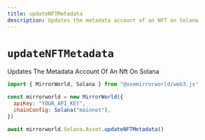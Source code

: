 ```yaml
---
title: updateNFTMetadata
description: Updates the metadata account of an NFT on Solana
---
```


# `updateNFTMetadata`

Updates The Metadata Account Of An Nft On Solana

```js
import { MirrorWorld, Solana } from "@usemirrorworld/web3.js"

const mirrorworld = new MirrorWorld({
  apiKey: "YOUR_API_KEY",
  chainConfig: Solana("mainnet"),
})

await mirrorworld.Solana.Asset.updateNFTMetadata()
```